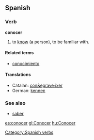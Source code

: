 ==Spanish==
===Verb===
[[Category:Spanish verbs]]
'''conocer'''

# to [[know]] (a person), to be familiar with.

====Related terms====
*[[conocimiento]]

====Translations====
*Catalan: [[con&egrave;ixer]]
*German: [[kennen]]

===See also===
*[[saber#Spanish|saber]]

[[es:conocer]]
[[gl:Conocer]]
[[hu:Conocer]]